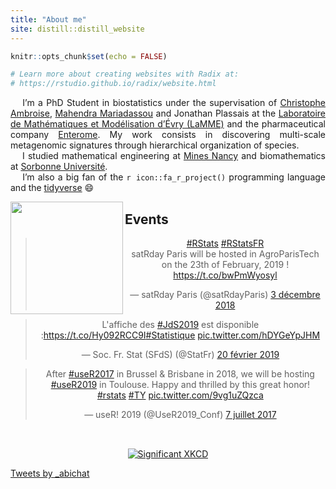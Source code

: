 ```yaml
---
title: "About me"
site: distill::distill_website
---
```


```r
knitr::opts_chunk$set(echo = FALSE)

# Learn more about creating websites with Radix at:
# https://rstudio.github.io/radix/website.html

```

<div style="text-align:justify"> 
&emsp; I'm a PhD Student in biostatistics under the supervisation of <a href="http://www.math-evry.cnrs.fr/members/Cambroise/welcome" target="_blank">Christophe Ambroise</a>, <a href="https://mahendra-mariadassou.github.io" target="_blank">Mahendra Mariadassou</a> and Jonathan Plassais at the <a href="http://www.math-evry.cnrs.fr/doku.php" target="_blank">Laboratoire de Mathématiques et Modélisation d'Évry (LaMME)</a> and the pharmaceutical company <a href="http://www.enterome.com" target="_blank">Enterome</a>. My work consists in discovering multi-scale metagenomic signatures through hierarchical organization of species. <br>
&emsp; I studied mathematical engineering at <a href="https://mines-nancy.univ-lorraine.fr" target="_blank">Mines Nancy</a> and biomathematics at <a href="https://www.sorbonne-universite.fr" target="_blank">Sorbonne Université</a>. <br>
&emsp; I'm also a big fan of the `r icon::fa_r_project()` programming language and the <a href="https://www.tidyverse.org" target="_blank">tidyverse</a> 😄
</div>

<aside> 
  <img src="img/pp.png" align="left" width=180 />
</aside>


## Events

<blockquote class="twitter-tweet" data-lang="fr" align="center"><p lang="en" dir="ltr"><a href="https://twitter.com/hashtag/RStats?src=hash&amp;ref_src=twsrc%5Etfw">#RStats</a> <a href="https://twitter.com/hashtag/RStatsFR?src=hash&amp;ref_src=twsrc%5Etfw">#RStatsFR</a> <br>satRday Paris will be hosted in AgroParisTech on the 23th of February, 2019 ! <a href="https://t.co/bwPmWyosyl">https://t.co/bwPmWyosyl</a></p>&mdash; satRday Paris (@satRdayParis) <a href="https://twitter.com/satRdayParis/status/1069569698206023680?ref_src=twsrc%5Etfw">3 décembre 2018</a></blockquote>
<script async src="https://platform.twitter.com/widgets.js" charset="utf-8"></script>

<blockquote class="twitter-tweet" data-lang="fr" align="center"><p lang="fr" dir="ltr">L&#39;affiche des <a href="https://twitter.com/hashtag/JdS2019?src=hash&amp;ref_src=twsrc%5Etfw">#JdS2019</a> est disponible :<a href="https://t.co/Hy092RCC9I">https://t.co/Hy092RCC9I</a><a href="https://twitter.com/hashtag/Statistique?src=hash&amp;ref_src=twsrc%5Etfw">#Statistique</a> <a href="https://t.co/hDYGeYpJHM">pic.twitter.com/hDYGeYpJHM</a></p>&mdash; Soc. Fr. Stat (SFdS) (@StatFr) <a href="https://twitter.com/StatFr/status/1098210029369470977?ref_src=twsrc%5Etfw">20 février 2019</a></blockquote>
<script async src="https://platform.twitter.com/widgets.js" charset="utf-8"></script>

<blockquote class="twitter-tweet" data-lang="fr" align="center"><p lang="en" dir="ltr">After <a href="https://twitter.com/hashtag/useR2017?src=hash&amp;ref_src=twsrc%5Etfw">#useR2017</a> in Brussel &amp; Brisbane in 2018, we will be hosting <a href="https://twitter.com/hashtag/useR2019?src=hash&amp;ref_src=twsrc%5Etfw">#useR2019</a> in Toulouse. Happy and thrilled by this great honor! <a href="https://twitter.com/hashtag/rstats?src=hash&amp;ref_src=twsrc%5Etfw">#rstats</a> <a href="https://twitter.com/hashtag/TY?src=hash&amp;ref_src=twsrc%5Etfw">#TY</a> <a href="https://t.co/9vg1uZQzca">pic.twitter.com/9vg1uZQzca</a></p>&mdash; useR! 2019 (@UseR2019_Conf) <a href="https://twitter.com/UseR2019_Conf/status/883323876326887424?ref_src=twsrc%5Etfw">7 juillet 2017</a></blockquote>
<script async src="https://platform.twitter.com/widgets.js" charset="utf-8"></script>



##

<p align="center">
  <a href="https://xkcd.com/882/" target="_blank">  
    <img src="https://imgs.xkcd.com/comics/significant.png" alt="Significant XKCD" style="max-width: 90%;">
  </a>
</p>

<aside>
  <a class="twitter-timeline" data-lang="en" data-height="100%" data-theme="light" href="https://twitter.com/_abichat?ref_src=twsrc%5Etfw">Tweets by _abichat</a> <script async src="https://platform.twitter.com/widgets.js" charset="utf-8"></script>
</aside>